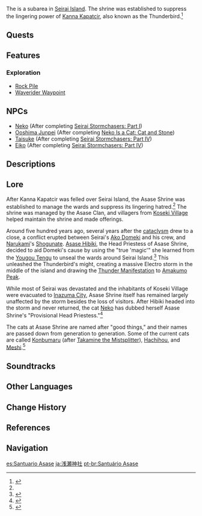 {{Location Infobox
|image        = Asase Shrine.png
|type         = Subarea
|region       = Inazuma
|area         = Seirai Island
}}
The {{Lang|'''Asase Shrine'''|ja=浅瀬神社|ja_rm=Asase Jinja}} is a subarea in [[Seirai Island]]. The shrine was established to suppress the lingering power of [[Kanna Kapatcir]], also known as the Thunderbird.<ref name="Through the Mists">{{Ref/Quest|Through the Mists}}</ref>

==Quests==
{{Quests by Category List|heo=1}}

==Features==
===Exploration===
*[[Rock Pile]]
*[[Waverider Waypoint]]

==NPCs==
*[[Neko]] (After completing [[Seirai Stormchasers: Part I]])
*[[Ooshima Junpei]] (After completing [[Neko Is a Cat: Cat and Stone]])
*[[Taisuke]] (After completing [[Seirai Stormchasers: Part IV]])
*[[Eiko]] (After completing [[Seirai Stormchasers: Part IV]])

==Descriptions==
{{Description|"Hibiki will return."<br />"The shrine looks wonderful now, thanks to you. She will return very soon."|Viewpoint, [[Viewpoint/Where the Provisional Head Priestess Lives|Where the Provisional Head Priestess Lives]]}}

==Lore==
After Kanna Kapatcir was felled over Seirai Island, the Asase Shrine was established to manage the wards and suppress its lingering hatred.<ref name="Through the Mists" /> The shrine was managed by the Asase Clan, and villagers from [[Koseki Village]] helped maintain the shrine and made offerings.

Around five hundred years ago, several years after the [[cataclysm]] drew to a close, a conflict erupted between Seirai's [[Ako Domeki]] and his crew, and [[Narukami Island|Narukami]]'s [[Shogunate]]. [[Asase Hibiki]], the Head Priestess of Asase Shrine, decided to aid Domeki's cause by using the "true 'magic'" she learned from the [[Yougou Tengu]] to unseal the wards around Seirai Island.<ref>{{Ref/Weapon|Hamayumi}}</ref> This unleashed the Thunderbird's might, creating a massive Electro storm in the middle of the island and drawing the [[Thunder Manifestation]] to [[Amakumo Peak]].

While most of Seirai was devastated and the inhabitants of Koseki Village were evacuated to [[Inazuma City]], Asase Shrine itself has remained largely unaffected by the storm besides the loss of visitors. After Hibiki headed into the storm and never returned, the cat [[Neko]] has dubbed herself Asase Shrine's "Provisional Head Priestess."<ref>{{Ref/Quest|Seirai Stormchasers: Part I}}</ref>

The cats at Asase Shrine are named after "good things," and their names are passed down from generation to generation. Some of the current cats are called [[Konbumaru]] (after [[Takamine the Mistsplitter]]), [[Hachihou]], and [[Meshi]].<ref>{{Ref/Quest|Neko Is a Cat: The Children}}</ref>

==Soundtracks==
{{Soundtracks by Category Table|Asase Shrine Soundtracks|header=Asase Shrine}}

==Other Languages==
{{Other Languages
|en      = Asase Shrine
|zhs     = 浅濑神社
|zhs_rm  = Qiǎnlài Shénshè
|zht     = 淺瀨神社
|zht_rm  = Qiǎnlài Shénshè
|zh_tl   = {{w|Ford (crossing)|Ford}} Shrine{{Sino|zh|ja}}
|ja      = {{Rubi|浅|あさ|瀬|せ|神|じん|社|じゃ}}
|ja_rm   = Asase Jinja<ref>[[Map]], Label: Asase Shrine (Japanese)</ref>
|ja_tl   = {{w|Ford (crossing)|Ford}} Shrine
|ko      = 아사세 {{tt|신사|神社}}
|ko_rm   = Asase Sinsa
|ko_tl   = Asase Shrine
|es      = Santuario Asase
|es_tl   = Asase Sanctuary
|fr      = Sanctuaire d'Asase
|fr_tl   = Asase Sanctuary
|ru      = Святилище Асасэ
|ru_tl   = Asase Shrine
|th      = Asase Shrine
|vi      = Đền Asase
|vi_tl   = Asase Shrine
|de      = Asase-Schrein
|de_tl   = Asase Shrine
|id      = Asase Shrine
|pt      = Santuário Asase
|pt_tl   = Asase Sanctuary
|tr      = Asase Tapınağı
|tr_tl   = 
|it      = Santuario di Asase
|it_tl   = Asase Sanctuary
}}

==Change History==
{{Change History|2.1}}

==References==
{{Reflist}}

==Navigation==
{{Area Navbox|Inazuma}}

[[es:Santuario Asase]]
[[ja:浅瀬神社]]
[[pt-br:Santuário Asase]]